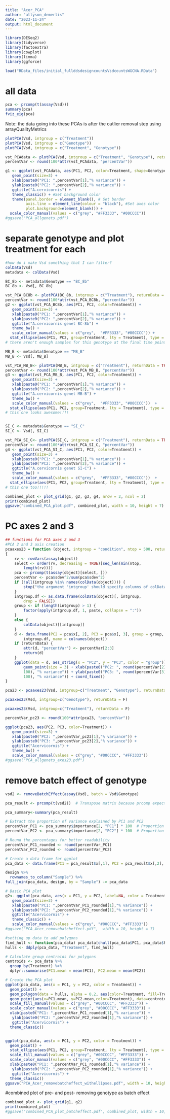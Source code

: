 ```yaml
---
title: "Acer_PCA"
author: "allyson_demerlis"
date: "2023-11-24"
output: html_document
---
```


```r
library(DESeq2)
library(tidyverse)
library(factoextra)
library(cowplot)
library(limma)
library(ggforce)

load("RData_files/initial_fullddsdesigncountsVsdcountsWGCNA.RData")
```

# all data

```r
pca <- prcomp(t(assay(Vsd)))
summary(pca)
fviz_eig(pca)
```

Note: the data going into these PCAs is after the outlier removal step using arrayQualityMetrics
```r
plotPCA(Vsd, intgroup = c("Treatment"))
plotPCA(Vsd, intgroup = c("Genotype"))
plotPCA(Vsd, intgroup = c("Treatment", "Genotype"))

vst_PCAdata <- plotPCA(Vsd, intgroup = c("Treatment", "Genotype"), returnData = TRUE)
percentVar <- round(100*attr(vst_PCAdata, "percentVar")) 

g1 <- ggplot(vst_PCAdata, aes(PC1, PC2, color=Treatment, shape=Genotype)) +
   geom_point(size=3) +
   xlab(paste0("PC1: ",percentVar[1],"% variance")) +
   ylab(paste0("PC2: ",percentVar[2],"% variance")) +
   ggtitle("A.cervicornis") +
   theme_classic() + #Set background color
   theme(panel.border = element_blank(), # Set border
         axis.line = element_line(colour = "black"), #Set axes color
         plot.background=element_blank()) +
  scale_color_manual(values = c("grey", "#FF3333", "#00CCCC")) 
#ggsave("PCA_allgenets.pdf")
```


# separate genotype and plot treatment for each 

```r
#how do i make Vsd something that I can filter?
colData(Vsd)
metadata <- colData(Vsd)

BC_8b <- metadata$Genotype == "BC_8b"
BC_8b <- Vsd[, BC_8b]

vst_PCA_BC8b <- plotPCA(BC_8b, intgroup = c("Treatment"), returnData = TRUE)
percentVar <- round(100*attr(vst_PCA_BC8b, "percentVar")) 
g2 <- ggplot(vst_PCA_BC8b, aes(PC1, PC2, color=Treatment)) + 
   geom_point(size=3) +
   xlab(paste0("PC1: ",percentVar[1],"% variance")) +
   ylab(paste0("PC2: ",percentVar[2],"% variance")) +
   ggtitle("A.cervicornis genet BC-8b") +
   theme_bw() + 
   scale_color_manual(values = c("grey",  "#FF3333", "#00CCCC")) + 
  stat_ellipse(aes(PC1, PC2, group=Treatment, lty = Treatment), type = "norm") 
# there aren't enough samples for this genotype at the final time point for this to be statistically relevant as its own group

MB_B <- metadata$Genotype == "MB_B"
MB_B <- Vsd[, MB_B]

vst_PCA_MB_B<- plotPCA(MB_B, intgroup = c("Treatment"), returnData = TRUE)
percentVar <- round(100*attr(vst_PCA_MB_B, "percentVar")) 
g3 <- ggplot(vst_PCA_MB_B, aes(PC1, PC2, color=Treatment)) + 
   geom_point(size=3) +
   xlab(paste0("PC1: ",percentVar[1],"% variance")) +
   ylab(paste0("PC2: ",percentVar[2],"% variance")) +
   ggtitle("A.cervicornis genet MB-B") +
   theme_bw() + 
   scale_color_manual(values = c("grey",  "#FF3333", "#00CCCC"))  + 
  stat_ellipse(aes(PC1, PC2, group=Treatment, lty = Treatment), type = "norm") 
# this one looks awesome!!!!


SI_C <- metadata$Genotype == "SI_C"
SI_C <- Vsd[, SI_C]

vst_PCA_SI_C<- plotPCA(SI_C, intgroup = c("Treatment"), returnData = TRUE)
percentVar <- round(100*attr(vst_PCA_SI_C, "percentVar")) 
g4 <- ggplot(vst_PCA_SI_C, aes(PC1, PC2, color=Treatment)) + 
   geom_point(size=3) +
   xlab(paste0("PC1: ",percentVar[1],"% variance")) +
   ylab(paste0("PC2: ",percentVar[2],"% variance")) +
   ggtitle("A.cervicornis genet SI-C") +
   theme_bw() + 
   scale_color_manual(values = c("grey",  "#FF3333", "#00CCCC"))  + 
  stat_ellipse(aes(PC1, PC2, group=Treatment, lty = Treatment), type = "norm") 
# this one too!!!!!

combined_plot <- plot_grid(g1, g2, g3, g4, nrow = 2, ncol = 2)
print(combined_plot)
ggsave("combined_PCA_plot.pdf", combined_plot, width = 10, height = 7)
```

# PC axes 2 and 3
```r
## functions for PCA axes 2 and 3
#PCA 2 and 3 axis creation
pcaaxes23 = function (object, intgroup = "condition", ntop = 500, returnData = FALSE) 
{
    rv <- rowVars(assay(object))
    select <- order(rv, decreasing = TRUE)[seq_len(min(ntop, 
        length(rv)))]
    pca <- prcomp(t(assay(object)[select, ]))
    percentVar <- pca$sdev^2/sum(pca$sdev^2)
    if (!all(intgroup %in% names(colData(object)))) {
        stop("the argument 'intgroup' should specify columns of colData(dds)")
    }
    intgroup.df <- as.data.frame(colData(object)[, intgroup, 
        drop = FALSE])
    group <- if (length(intgroup) > 1) {
        factor(apply(intgroup.df, 1, paste, collapse = ":"))
    }
    else {
        colData(object)[[intgroup]]
    }
    d <- data.frame(PC2 = pca$x[, 2], PC3 = pca$x[, 3], group = group, 
        intgroup.df, name = colnames(object))
    if (returnData) {
        attr(d, "percentVar") <- percentVar[2:3]
        return(d)
    }
    ggplot(data = d, aes_string(x = "PC2", y = "PC3", color = "group")) + 
        geom_point(size = 3) + xlab(paste0("PC2: ", round(percentVar[2] * 
        100), "% variance")) + ylab(paste0("PC3: ", round(percentVar[3] * 
        100), "% variance")) + coord_fixed()
}
```


```r
pca23 <- pcaaxes23(Vsd, intgroup=c("Treatment", "Genotype"), returnData = TRUE)

pcaaxes23(Vsd, intgroup=c("Genotype"), returnData = F)

pcaaxes23(Vsd, intgroup=c("Treatment"), returnData = F)

percentVar_pc23 <- round(100*attr(pca23, "percentVar")) 

ggplot(pca23, aes(PC2, PC3, color=Treatment)) + 
   geom_point(size=3) +
   xlab(paste0("PC2: ",percentVar_pc23[1],"% variance")) +
   ylab(paste0("PC3: ",percentVar_pc23[2],"% variance")) +
   ggtitle("Acervicornis") +
   theme_bw() + 
   scale_color_manual(values = c("grey", "#00CCCC", "#FF3333"))
#ggsave("PCA_allgenets_axes23.pdf")
```


# remove batch effect of genotype

```r
vsd2 <- removeBatchEffect(assay(Vsd), batch = Vsd$Genotype)

pca_result <- prcomp(t(vsd2))  # Transpose matrix because prcomp expects observations in rows

pca_summary<-summary(pca_result)

# Extract the proportion of variance explained by PC1 and PC2
percentVar_PC1 <- pca_summary$importance[2, "PC1"] * 100  # Proportion of variance for PC1
percentVar_PC2 <- pca_summary$importance[2, "PC2"] * 100  # Proportion of variance for PC2

# Round the percentages for better readability
percentVar_PC1_rounded <- round(percentVar_PC1)
percentVar_PC2_rounded <- round(percentVar_PC2)

# Create a data frame for ggplot
pca_data <- data.frame(PC1 = pca_result$x[,1], PC2 = pca_result$x[,2], Sample = rownames(pca_result$x))

design %>% 
  rownames_to_column("Sample") %>% 
full_join(pca_data, design, by = "Sample") -> pca_data

# Basic PCA plot
g2<- ggplot(pca_data, aes(x = PC1, y = PC2, label=NA, color = Treatment)) + 
   geom_point(size=3) +
   xlab(paste0("PC1: ",percentVar_PC1_rounded[1],"% variance")) +
   ylab(paste0("PC2: ",percentVar_PC2_rounded[1],"% variance")) +
   ggtitle("Acervicornis") +
   theme_classic() + 
   scale_color_manual(values = c("grey", "#00CCCC", "#FF3333"))
#ggsave("PCA_Acer_removebatcheffect.pdf",  width = 10, height = 7)

#setting up data to add polygons
find_hull <- function(pca_data) pca_data[chull(pca_data$PC1, pca_data$PC2), ]
hulls <- ddply(pca_data, "Treatment", find_hull)

# Calculate group centroids for polygons
centroids <- pca_data %>%
  group_by(Treatment) %>%
  dplyr::summarise(PC1.mean = mean(PC1), PC2.mean = mean(PC2))

# Create the PCA plot
ggplot(pca_data, aes(x = PC1, y = PC2, color = Treatment)) +
  geom_point() +
  geom_polygon(data = hulls, alpha = 0.2, aes(color=Treatment, fill=Treatment)) +
  geom_point(aes(x=PC1.mean, y=PC2.mean,color=Treatment), data=centroids, show.legend=FALSE) +
  scale_fill_manual(values = c("grey", "#00CCCC", "#FF3333")) + 
  scale_color_manual(values = c("grey", "#00CCCC", "#FF3333")) + 
  xlab(paste0("PC1: ",percentVar_PC1_rounded[1],"% variance")) +
   ylab(paste0("PC2: ",percentVar_PC2_rounded[1],"% variance")) +
   ggtitle("Acervicornis") +
  theme_classic()


ggplot(pca_data, aes(x = PC1, y = PC2, color = Treatment)) +
  geom_point() +
  stat_ellipse(aes(PC1, PC2, group=Treatment, lty = Treatment), type = "norm") +
  scale_fill_manual(values = c("grey", "#00CCCC", "#FF3333")) + 
  scale_color_manual(values = c("grey", "#00CCCC", "#FF3333")) + 
  xlab(paste0("PC1: ",percentVar_PC1_rounded[1],"% variance")) +
   ylab(paste0("PC2: ",percentVar_PC2_rounded[1],"% variance")) +
   ggtitle("Acervicornis") +
  theme_classic()
ggsave("PCA_Acer_removebatcheffect_withellipses.pdf", width = 10, height = 7)
```

#combined plot of pre- and post- removing genotype as batch effect
```r
combined_plot <- plot_grid(g1, g2)
print(combined_plot)
#ggsave("combined_PCA_plot_batcheffect.pdf", combined_plot, width = 10, height = 7)
```

